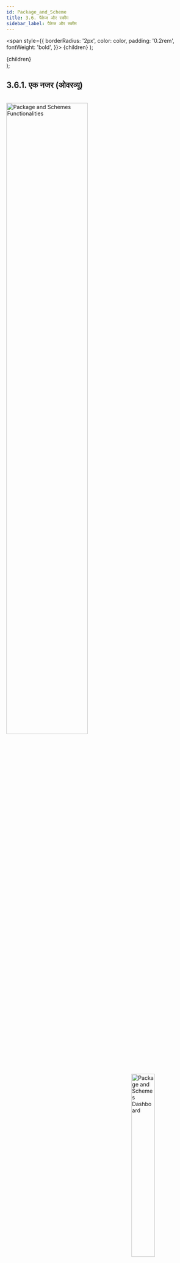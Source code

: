 ```yaml
---
id: Package_and_Scheme
title: 3.6. पैकेज और स्कीम
sidebar_label: पैकेज और स्कीम
---
```


  <span
    style={{
      borderRadius: '2px',
      color: color,
      padding: '0.2rem',
      fontWeight: 'bold',
    }}>
    {children}
  </span>
);

  <div
    style={{ 
         display: 'table',
    }}>
    {children}
  </div>
);

## 3.6.1. एक नजर (ओवरव्यू)

<br clear="right"/>
<img align="left" src={useBaseUrl("img/scrnshts/3.6.1_1_PckAndSchmTabs.svg")} alt="Package and Schemes Functionalities" width="65%"/>
<img align="right" src={useBaseUrl("img/scrnshts/3.6.1_2_ScrShotPckAndSchm.png")} alt="Package and Schemes Dashboard" width="35%"/>

<br clear="both"/>

 
## 3.6.2. पैकेज एक्टिविटी
**फंक्शनलिटी**
* पैकेज एक्टिविटी सेक्शन ग्राहक को असाइन किए गए पैकेज को बदलने का इंटरफेस है।
* बदलाव कई क्रमिक अप्रूवल के बाद होता है, जिसका विवरण संबंधित एजेंट को प्राप्त होता है। 
* प्रत्येक प्लांट के पैकेज चेंज का विवरण तैयार हो जाता है।

**मुख्य-मुख्य यूज़र**
<table>
  <tr>
    <th>पदनाम</th>
    <th>मुख्य प्रयोजन</th>
    <th>उपयोग के उदाहरण</th>
  </tr>
  <tr>
    <td>टेक्निशन</td>
    <td>पैकेज बदलने के ग्राहक के अनुरोध को पूरा करना</td>
    <td>कनेक्शन को अपग्रेड/डाउनग्रेड करने की जरूरत वाले ग्राहकों की सूची रिव्यू करना</td>
  </tr>
  <tr>
    <td>सीएसए</td>
    <td>पैकेज बदलने का अनुरोध दर्ज करना और देखना</td>
    <td>स्मार्ट फोन का उपयोग न करने वाले ग्राहक की ओर से पैकेज बदलने का अनुरोध दर्ज करना</td>
  </tr>
  <tr>
    <td>समूह प्रभारी</td>
    <td>प्राप्त अनुरोध देखना और उन्हें फील्ड कर्मचारियों को असाइन करना</td>
    <td>फील्ड एजेंट को सूचित करना कि ग्राहकों के साथ फॉलोअप करना उनकी जिम्मेदारी है।</td>
  </tr>
  <tr>
    <td>राज्य प्रभारी</td>
    <td>राज्य के सभी प्लांट के अनुरोध देखना</td>
    <td>देखना कि किन-किन प्लांट पर पैकेज बदलने के कितने अनुरोध लंबित (पेंडिंग) हैं</td>
  </tr>
</table>


**पेज के डिटेल**

| अनुरोध | प्रक्रिया में | समीक्षा | पूरे किए गए |
|---|---|---|---|
| पैकेज अनुरोध पर सूचना | सूची अनुरोधों पर काम किया जा रहा है | स्वीकृत अनुरोध का इंतजार कर रहे हैं | ऐतिहासिक पैकेज अनुरोधों का विवरण |


### 3.6.2.1. रिक्वेस्ट टैब


<br clear="right"/>
<img align="left" src={useBaseUrl("img/scrnshts/3.6.2.1_1_RequestTab.png")} alt="Package Activity Summary" width="45%"/>
<Clear>


1.  <u>सूचना आइकन</u> एक संयंत्र द्वारा संयंत्र पैकेज गतिविधि सारांश में पुनर्निर्देशित, अगले स्क्रीनशॉट में समझाया गया है
2.  <u>पैकेज गतिविधि जोड़ें</u> नीचे बताए गए पैकेज गतिविधि पेज पर रीडायरेक्ट करें
3.  <u>नेविगेशन बार</u> सक्रिय उपभोक्ता कॉलम और प्रतिबंधित उपभोक्ता कॉलम के बीच नेविगेट करने के लिए उपयोग किया जाता है
    
    ![Left Right Nav](/img/scrnshts/App_LeftRightNav.png)

4.  <u>पैकेज परिवर्तन अनुरोध टैब</u> जो नवीनतम पैकेज परिवर्तन अनुरोधों पर प्रासंगिक विवरण देता है


</Clear>
<br clear="both"/>
<br clear="right"/>
<img align="left" src={useBaseUrl("img/scrnshts/3.6.2.1_2_RequestTab.png")} alt="Package Activity Summary" width="45%"/>
<Clear>

**Tapping the information icon redirects to the Package Activity Summary**

1.  <u>फ़िल्टर बार</u> समय अंतराल का चयन करता है
2.  <u>प्लांट सूची</u> समय अंतराल में प्रतिबंधित और सक्रिय ग्राहकों की संख्या पर डेटा के साथ
3.  <u>कुल बार</u> तालिका में स्तंभ डेटा एकत्र करना

</Clear>
<br clear="both"/>
<br clear="right"/>
<img align="left" src={useBaseUrl("img/scrnshts/3.6.2.1_3_RequestTab.png")} alt="Package Activity Summary" width="45%"/>
<Clear>

![Data Entry](/img/scrnshts/App_DataEntry.png)
 
**पैकेज पैकेज गतिविधि आइकन टैप करने से पैकेज गतिविधि अनुरोध को पुनर्निर्देशित किया जाता है**

1.  <u>ड्रॉपडाउन सूची से प्लांट</u> का चयन करें
2.  <u>उपभोक्ता का चयन करें</u> जिसके लिए अनुरोध जोड़ा जा रहा है
3.  <u>विशेष सेवा के लिए</u> अनुरोध
4. <u>सबमिट बटन</u> अनुरोध को अंतिम रूप देता है और लॉग करता है

</Clear>
<br clear="both"/>

<!-- ![Package Activity Summary](./assets/3.63_PckActivity.png)

![Package Activity Request](./assets/3.64_PckActRequest.png) -->



### 3.6.2.2. इन प्रोसेस टैब


<br clear="right"/>
<img align="left" src={useBaseUrl("img/scrnshts/3.6.2.2_InProcessTab.png")} alt="In Process tab" width="45%"/>
<Clear>

1.  <u>सूचना आइकन</u> प्लांट-बाय-प्लांट पैकेज गतिविधि सारांश को पुनर्निर्देशित करता है
2.  <u>नेविगेशन बार</u> टैब के बीच स्विच करने के लिए
3.  <u>अनुरोध विवरण</u> अनुरोध पर प्रासंगिक विवरण प्रदान करता है, जिसमें इसके साथ काम करने वाले को सौंपा गया है

    अनुरोध को नीचे दिए गए बटन का उपयोग करके अस्वीकृत, पुनः नियत या निष्पादित (संसाधित) किया जा सकता है

</Clear>
<br clear="both"/>

<!-- ![In Process tab](./assets/3.65_PckProcessTab.png)  -->

### 3.6.2.3. रिव्यू टैब


<br clear="right"/>
<img align="left" src={useBaseUrl("img/scrnshts/3.6.2.3_ReviewTab.png")} alt="Review tab" width="45%"/>
<Clear>

1.  <u>सूचना आइकन</u> प्लांट-बाय-प्लांट पैकेज गतिविधि सारांश को पुनर्निर्देशित करता है
2.  <u>नेविगेशन बार</u>, स्विचिंग टैब के लिए
3.  <u>अनुरोध विवरण</u> प्रक्रिया के प्रत्येक चरण को निष्पादित करने के लिए जिम्मेदार कर्मियों सहित, समीक्षा किए जाने वाले पूर्ण अनुरोध पर प्रासंगिक विवरण प्रदान करता है

    टैपिंग कम्प्लीट रिक्वेस्ट को बंद कर देगा और इसे ऐतिहासिक डेटाबेस में जोड़ देगा, जबकि रिजेक्ट इसे फिर से खोल देता है और संबंधित कर्मियों को सूचित करता है।

</Clear>
<br clear="both"/>

<!-- ![Review tab](./assets/3.66_PckReviewTab.png) -->


### 3.6.2.4. कंप्लिटेड टैब

<br clear="right"/>
<img align="left" src={useBaseUrl("img/scrnshts/3.6.2.4_CompletedTab.png")} alt="Completed tab" width="45%"/>
<Clear>

1.  <u>सूचना आइकन</u> एक संयंत्र-दर-पौधे पैकेज गतिविधि सारांश पर पुनर्निर्देशित करता है
2.  <u>नेविगेशन बार</u> टैब स्विच करने के लिए
3.  <u>अनुरोध विवरण</u> प्रश्न में समयावधि में प्रत्येक ऐतिहासिक पूर्ण अनुरोध पर प्रासंगिक विवरण प्रदान करता है

</Clear>
<br clear="both"/>


<!-- ![Security Deposit Ledger tab](./assets/3.67_PckCompletedTab.png)  -->


## 3.6.3. स्कीम
**फंक्शनिलिटी**
* बिजली कनेक्शन के साथ बिजली के उपकरण देने की प्रमोशनल स्कीम में भाग ले रहे ग्राहकों की सूची
* नए ग्राहकों को स्कीम से जोड़ने का विकल्प (ऑप्शन)

**मुख्य-मुख्य यूज़र**
<table>
  <tr>
    <th>पदनाम</th>
    <th>मुख्य प्रयोजन</th>
    <th>उपयोग के उदाहरण</th>
  </tr>
  <tr>
    <td>सीएसए</td>
    <td>भाग लेने वाले ग्राहकों की सूची चेक करना</td>
    <td>किसी ग्राहक के अनुरोध करने पर उसे स्कीम में शामिल करना</td>
  </tr>
  <tr>
    <td>समूह प्रभारी</td>
    <td>सीएसए के समान</td>
    <td>चेक करना कि किन-किन ग्राहकों से स्कीम का पैसा आना बाकी है</td>
  </tr>
  <tr>
    <td>राज्य प्रभारी</td>
    <td>राज्य में चल रही स्कीमों का मूल्यांकन करना</td>
    <td>विभिन्न योजनाओं की लोकप्रियता का मूल्यांकन करना</td>
  </tr>
</table>


**पेज के डिटेल**

<br clear="right"/>
<img align="left" src={useBaseUrl("img/scrnshts/3.6.3_1_Schemes.png")} alt="Schemes" width="45%"/>
<Clear>

1.   <u>फ़िल्टर बार</u> संयंत्र, समय सीमा, योजना प्रकार और ग्राहक की स्थिति के अनुसार परिणाम देता है:
2.   <u>ग्राहकों की सूची</u> विभिन्न योजनाओं के लिए पंजीकृत, महत्वपूर्ण जानकारी और भुगतान की जाने वाली राशि के साथ

    एक उपभोक्ता को टैप करके बुलाया जा सकता है

3.   <u>योजना जोड़ें</u> ग्राहकों को नामांकन के लिए एक पृष्ठ पर पुनर्निर्देशित करता है, जैसा कि अगले स्क्रीनशॉट में दिखाया गया है

</Clear>
<br clear="both"/>
<br clear="right"/>
<img align="left" src={useBaseUrl("img/scrnshts/3.6.3_2_Schemes.png")} alt="Schemes" width="45%"/>
<Clear>

![Data Entry](/img/scrnshts/App_DataEntry.png)

4.   <u>ग्राहक जोड़ें</u> जानकारी
5.   <u>सबमिट करें</u> ग्राहक के लिए स्कीम कोड जनरेट करने की जानकारी

</Clear>
<br clear="both"/>


<!-- ![Schemes](./assets/3.68_Schemes.png) -->


## 3.6.4. उत्पादों की सूची (प्रॉडक्ट इन्वेन्टरी)
**फंक्शनलिटी**
* ग्राहकों के लिए तैयार योजनाओं के अंतर्गत कंपनी के गोदाम में रखे सभी इलेक्ट्रिक सामान प्रदर्शित होते हैं। 

**मुख्य-मुख्य यूज़र**
<table>
  <tr>
    <th>पदनाम</th>
    <th>मुख्य प्रयोजन</th>
    <th>उपयोग के उदाहरण</th>
  </tr>
  <tr>
    <td>ऑपरेटर</td>
    <td>कंपनी के गोदाम में रखा सामान देखना</td>
    <td>ग्राहक की ओर से चेक करना कि कोई निश्चित सामान स्कीम के अंतर्गत उपलब्ध है या नहीं।</td>
  </tr>
  <tr>
    <td>टेक्निशन</td>
    <td>ऑपरेटर के समान</td>
    <td>ऑपरेटर के समान</td>
  </tr>
  <tr>
    <td>सीएसए</td>
    <td>ऑपरेटर के समान</td>
    <td>ऑपरेटर के समान</td>
  </tr>
  <tr>
    <td>समूह प्रभारी</td>
    <td>ऑपरेटर के समान</td>
    <td>जिस सामान की ज्यादा मांग हो उसे खरीदने का अनुरोध भेजना</td>
  </tr>
  <tr>
    <td>राज्य प्रभारी</td>
    <td>Same as Operator</td>
    <td>गोदाम में रखा सामान चेक कर तय करना कि क्या नई खरीद करना है।</td>
  </tr>
</table>



**पेज के डिटेल**

<br clear="right"/>
<img align="left" src={useBaseUrl("img/scrnshts/3.6.4_ProductInventory.png")} alt="Product Inventory" width="45%"/>
<Clear>

1.  <u>फ़िल्टर बार</u> राज्य और उत्पाद के प्रकार के चयन की अनुमति देता है
2.  <u>सूचना बार</u> उत्पाद सूची का अवलोकन देता है
3.  <u>उत्पाद सूची</u> वर्तमान में उपलब्ध संख्या और स्थान सहित इन्वेंट्री में प्रत्येक प्रकार के उत्पाद के बारे में जानकारी दिखाता है

</Clear>
<br clear="both"/>


<!-- ![Product Inventory](./assets/3.69_ProductInvetory.png) -->
